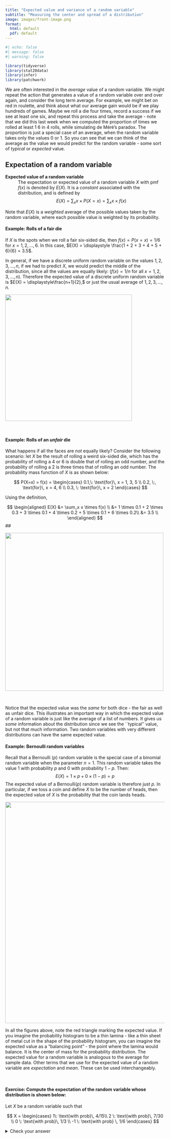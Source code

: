 ```yaml
---
title: "Expected value and variance of a random variable"
subtitle: "Measuring the center and spread of a distribution"
image: images/front-image.png
format:
  html: default
  pdf: default
---
```


```r
#| echo: false
#| message: false
#| warning: false

library(tidyverse)
library(stat20data)
library(infer)
library(patchwork)
```

[W]{.dropcap}e are often interested in the *average* value of a random variable. We might 
repeat the action that generates a value of a random variable over and over again, and consider the long term average. For example, we might bet on red in roulette, and think about what our average gain would be if we play hundreds of games. Maybe we roll a die four times, record a success if we see at least one six, and repeat this process and take the average - note that we did this last week when we computed the proportion of times we rolled at least 1 6 in 4 rolls, while simulating de Méré's paradox. The proportion is just a special case of an average, when the random variable takes only the values $0$ or $1$. So you can see that we can think of the average as the value we would predict for the random variable - some sort of *typical* or  *expected* value.

## Expectation of a random variable

:::{.def}
**Expected value of a random variable**
 ~ The expectation or expected value of a random variable $X$ with pmf $f(x)$ is denoted by $E(X)$. It is a *constant* associated with the distribution, and is defined by 
$$
E(X) = \sum_x x \times P(X = x) = \sum_x x \times f(x)
$$
:::

Note that $E(X)$ is a *weighted* average of the possible values taken by the random variable, where each possible value is weighted by its probability.


#### Example: Rolls of a fair die

If $X$ is the spots when we roll a fair six-sided die, then $f(x) = P(x = x) = 1/6$ for $x = 1, 2, \ldots, 6$. In this case, $E(X) = \displaystyle \frac{1 + 2 + 3 + 4 + 5 + 6}{6} = 3.5$.

In general, if we have a discrete uniform random variable on the values $1, 2, 3, \ldots, n$, if we had to predict $X$, we would predict the middle of the distribution, since all the values are equally likely:  ($f(x) =\displaystyle 1/n$ for all $x = 1, 2, 3, \ldots, n$). Therefore the expected value of a discrete uniform random variable is $E(X) = \displaystyle\frac{n+1}{2},$ or just the usual average of $1, 2, 3, \ldots, n$.

![](images/disc-unif-ev.png){fig-aligned="center" width="400"}

\

#### Example: Rolls of an *unfair* die 
 What happens if all the faces are *not* equally likely? Consider the following scenario: let $X$ be the result of rolling a weird six-sided die, which has the probability of rolling a 4 or 6 is double that of rolling an odd number, and the probability of rolling a 2 is three times that of rolling an odd number. The probability mass function of $X$ is as shown below:
 
$$
P(X=x) = f(x) = \begin{cases}
0.1,\: \text{for}\, x = 1, 3, 5 \\
0.2, \:, \text{for}\, x = 4, 6 \\
0.3, \: \text{for}\, x = 2
\end{cases}
$$

Using the definition,

$$
\begin{aligned}
E(X) &= \sum_x x \times f(x) \\
     &= 1 \times 0.1 + 2 \times 0.3 +  3 \times 0.1 +  4 \times 0.2 +  5 \times 0.1 + 6 \times 0.2\\
     &= 3.5 \\
\end{aligned}
$$
##




![](images/weighted-die-ev.png){fig-aligned="center" width="500"}

\

Notice that the expected value was the *same* for both dice - the fair as well as unfair dice. This illustrates an important way in which the expected value of a random variable is just like the average of a list of numbers. It gives us *some* information about the distribution since we see the ``typical'' value, but not that much information. Two random variables with very different distributions can have the same expected value.



#### Example: Bernoulli random variables

Recall that a Bernoulli ($p$) random variable is the special case of a binomial random variable when the parameter $n=1$. This random variable takes the value $1$ with probability $p$ and $0$ with probability $1-p$. Then:
$$ E(X) = 1 \times p + 0 \times (1-p) = p$$
The expected value of a Bernoulli($p$) random variable is therefore just $p$. In particular, if we toss a coin and define $X$ to be the number of heads, then the expected value of $X$ is the probability that the coin lands heads.

![](images/bernoulli-ev.png){fig-aligned="center" width="700"}

In all the figures above, note the red triangle marking the expected value. If you imagine the probability histogram to be a thin lamina - like a thin sheet of metal cut in the shape of the probability histogram, you can imagine the expected value as a "balancing point" -  the point where the lamina would balance. It is the center of mass for the probability distribution. The expected value for a random variable is analogous to the average for sample data. Other terms that we use for the expected value of a random variable are *expectation* and *mean*. These can be used interchangeably.

\

#### Exercise: Compute the expectation of the random variable whose distribution is shown below:

Let $X$ be a random variable such that 

$$
X = \begin{cases}
1\: \text{with prob}\, 4/15\\
2 \: \text{with prob}\, 7/30 \\
0 \: \text{with prob}\, 1/3 \\
-1 \: \text{with prob} \, 1/6
\end{cases}
$$


<details><summary> Check your answer </summary>

$$
\begin{aligned}
E(X) &= 1 \times \frac{4}{15} + 2 \times \frac{7}{30} +  0 \times \frac{1}{3} + (-1) \times \frac{1}{6}  \\
 &= \frac{1 \times 8 + 2 \times 7 + 0 \times 10 + (-1) \times 5}{30} \\
 &= \frac{8 + 14 + 0 - 5}{30} \\
 &= \frac{17}{30} = 0.5666667
\end{aligned}
$$
 

### Properties of expectation

1. Expected value of a constant
: The expected value of a constant is just the constant itself.
Let $c$ be any constant. The probability mass function can be considered to be $f(c) = 1$. Then 
$$E(c) = c \cdot f(c) = c $$
2. Constant multiple of a random variable
: If $c$ is a constant, and $X$ is a random variable with pmf $f(x)$, then we can consider $cX$ to be the random variable that takes the value $cx$ when $X$ takes the value $x$, so $f(cx) = f(x)$. Therefore, 
$$ E(cX) = \sum_x cx \cdot f(x) = c \sum_x x \cdot f(x) = c\cdot E(X) $$
3. Additivity of expectation
:  Let $X$ and $Y$ be two random variables, and consider their sum $X + Y$. Then,
$$ E(X + Y) = E(X) + E(Y)$$
This is true regardless of whether $X$ and $Y$ are independent or not.


4. Linearity of expectation
: Putting the previous two properties together, we get
$$ E(aX + bY) = E(aX) + E(bY) = a\cdot E(X) +b \cdot E(Y)$$
5. Expectation of a function of a random variable
: Suppose $Y = g(X)$ is a function of the random variable $X$. Then $Y$ is also a random variable taking values $y = g(x)$, and the probabilities are just the probabilities associated with $x$. Then the expected value of $Y$ is given by:
$$
E(Y) = E(g(X)) = \sum_x g(x) \times f(x) = \sum_x g(x) \times P(X=x)
$$

\

#### Example: Expectation of the square of a random variable

Let $X$ be a random variable with the following probability distribution:

| $x$ |  $P(X = x)$  |
|:------:|:---------:|
|  $-2$  |  $0.2$ |
|  $-1$  |  $0.1$ |
|  $0$   |  $0.2$ |
|  $1$   | $0.3$ |   
|  $3$  |  $0.2$ |  

Let's first add a column with the product $x\times P(X=x)$:

| $x$ |  $P(X = x)$  |  $x\times P(X=x)$ |
|:------:|:---------:|:---------:|
|  $-2$  |  $0.2$ |  $-0.4$ |
|  $-1$  |  $0.1$ | $-0.1$ |
|  $0$   |  $0.2$ | $0$ |
|  $1$   | $0.3$ |  $0.3$ | 
|  $3$  | $0.2$ |   $0.6$

Then we sum the third column to get $E(X) = -0.4 -0.1 + 0 + 0.3 + 0.6 =$ `r -0.4 -0.1 + 0 + 0.3 + 0.6`.

Let's do the same for the random variable $Y = g(X) = X^2$. Add two columns to the original table, one with the values of $y = g(x)$, and one with $g(x)f(x) = g(x)P(X=x)$:

| $x$ |  $P(X = x)$  |  $y = x^2$  |  $g(x)\times P(X=x)$ | 
|:------:|:---------:|:---------:|:---------:|
|  $-2$  |  $0.2$ | $4$  | $0.8$ |
|  $-1$  |  $0.1$ | $1$  |  $0.1$ |
|  $0$   |  $0.2$ | $0$  | $0$ |
|  $1$   | $0.3$ | $1$  | $0.3$ | 
|  $3$  | $0.2$ | $9$   |$1.8$

Summing the last column we get $E(Y) = 0.8 + 0.1 + 0 + 0.3 + 1.8 =$ `r 0.8 + 0.1 + 0 + 0.3 +1.8`.


:::{.callout-warning icon=false}
Do **not** apply the function to $f(x)$! The probability distribution remains the same, only the variable values change - instead of using $x$, we use $g(x)$.
:::


#### Example: Binomial random variables

Let $X\sim Bin(n, p)$. Recall that $X$ counts the number of successes in $n$ trials, where the probability of success on each trial is $p$. We can define $n$ Bernoulli ($p$) random variables $X_1, X_2, \ldots, X_n$ where $X_k = 1$ with probability $p$, that is, $X_k$ is 1 if the $k$th trial is a success. We see that the binomial random variable $X$ can be written as a sum of these $n$ Bernoulli random variables: 

$$
X = X_1 + X_2 + \ldots + X_n
$$

The expected value of $X_k$ is $E(X_k) = p$ for each $k$, so using the additivity of expectation, we get 

$$
\begin{aligned}
E(X) &= E( X_1 + X_2 + \ldots + X_n) \\
 &= E(X_1) + E(X_2) + \ldots + E(X_n) \\
 &= p + p +  \ldots + p\\
 &= np
\end{aligned}
$$

Therefore, if $X\sim Bin(n, p)$, then $E(X) = np$. This intuitively makes sense: if I toss a fair coin 100 times, I expect to see about $50$ heads. This is a very neat trick to compute the expected value of a binomial random variable because you can imagine that computing the expected value using the formula $\displaystyle \sum_x x \cdot f(x)$ would be very messy and difficult. Using Bernoulli random variables allowed us to easily calculate the expected value of a binomial random variable.

## Variance and standard deviation of a random variable

When we looked at averages of data, we realized that computing measures of center was insufficient to give us a picture of the distribution. We needed to know how the data distribution spread out about its center, and this idea holds true for probability distributions as well. We want a number that describes how far from $E(X)$ the values of $X$ typically fall, similar to the standard deviation for a list of numbers.

:::{.def}
**Variance of a random variable** 
 ~ Define $\mu = E(X)$, and define the function $g(X) = (X-\mu)^2$, which describes the square of the distance of each value of $X$ from its mean, or the *squared deviation* of $X$ from its mean. Then the **variance** of $X$, written as $Var(X)$ is given by:
 $$
 Var(X) = E(g(X)) = E\left[(X-\mu)^2\right]
 $$
::: 
 
The problem with $Var(X)$ is that the units are squared, so just as we did for the sample variance, we will take the square root of the variance.
 
:::{def} 
**Standard deviation of a random variable**
 ~ The square root of $Var(X)$ is called the *standard deviation* of $X$:
 
$$
  SD(X) = \sqrt{Var(X)}
$$  
:::

$SD(X)$ is a "give or take" number attached to the mean $E(X)$, so we can say that a ``typical'' value of $X$ is about $\mu$, give or take one standard deviation (the value of $SD(X)$). Note that $SD(X)$ is a non-negative number. 
 
\

#### Example: Rolls of a weighted die 

Recall the example in which we roll an unfair die, and the probability mass function $f$ was given by:
$$
P(X=x) = f(x) = \begin{cases}
0.1,\: \text{for}\, x = 1, 3, 5 \\
0.2, \:, \text{for}\, x = 4, 6 \\
0.3, \: \text{for}\, x = 2
\end{cases}
$$

We had computed $E(X)=\mu = 3.5$. What about $Var(X)$? Let's write out the table, and add a column for $g(x) = (x-3.5)^2$.

| $x$ |  $P(X = x)$  |  $g(x) = (x - 3.5)^2$  |  $g(x)\times P(X=x)$ | 
|:------:|:---------:|:---------:|:---------:|
|  $1$  |  $0.1$  | $6.25$ |$0.625$ |
|  $2$  |  $0.3$ |  $2.25$ | $0.675$ |
|  $3$   |  $0.1$ | $0.25$ | $0.025$ |
|  $4$   | $0.2$ | $0.25$ | $0.05$ |
|  $5$  | $0.1$ |$2.25$ | $0.225$ |
|  $6$  |  $0.2$ | $6.25$ | $1.250$ |

$E(g(X)) = \sum_x g(x)\cdot P(X=x) =$ `r round(0.625 + 0.675 + 0.025 + 0.05 + 0.225 + 1.250,3)`

Therefore the standard deviation of $X = SD(X)$ is the square root of the variance, so about `r round(sqrt(0.625 + 0.675 + 0.025 + 0.05 + 0.225 + 1.250),3)`.

\

#### Example: Rolls of a fair die 

We have already computed that the expected value of the random variable $X = 3.5$ where $X$ is the result of rolling a fair die. What are $Var(X)$ and $SD(X)$?

<details> <summary> Check your answer </summary>

$Var(X) = \sum_x (x-3.5)^2 \cdot P(X=x) =$ `r round(sum(c(6.25, 2.25, 0.25, 0.25, 2.25, 6.25)*rep(1/6, 6)),3)`.
$SD(X) =$ `r round(sqrt(sum(c(6.25, 2.25, 0.25, 0.25, 2.25, 6.25)*rep(1/6, 6))),3)`.

Why do you think that $Var(X)$ and $SD(X)$ are greater when $X$ is the result of rolling the fair die than when $X$ is the result of rolling the unfair die? (Hint: think about the probability distributions.)


</details>


### Computational formula for $Var(X)$

To compute variance, we usually use a nice shortcut formula:
$$Var(X) = E\left(X^2\right) - \mu^2$$

### Properties of variance and standard deviation

1. The variance of a constant is 0 
: Remember that the variance measures how spread out the values of $X$ are about the mean. A constant doesn't spread out at all, so it makes sense that the variance is $0$. 

Let's confirm this. Let $X$ be a random variable such that $X = c$ with $f(c) = 1$ for some real number $c$. (This means that $X$ takes the value $c$ with probability 1, that is, with certainty.)

$$ Var(X) = E(X^2) - \mu^2 = E(c^2) - c^2 = c^2 - c^2 = 0$$.
Note that $E(c^2) = c^2$ as $c^2$ is a constant. Thus we have that $SD(c) = 0$.


2. The variance of a constant multiple of $X$: $Var(cX) = c^2 Var(X)$
: Note that $E(cX) = c\mu$ by the properties of expectation. Thus we have (using the short cut formula):

$$
\begin{aligned} 
    Var(cX)  &= E((cX)^2) - (c\mu)^2 \\
    &= E(c^2 X^2) - c^2 \mu^2 \\
    &= c^2E(X^2) - c^2\mu^2\\
    &= c^2\left(E(X^2) - \mu^2 \right) \\
    &= c^2 Var(X)
\end{aligned}
$$

Thus, $SD(cX) = \sqrt{Var(cX)} = \sqrt{c^2 Var(X)} = \lvert c \rvert SD(X).$ 
($SD(X) \ge 0$)

3. The variance of $X$ is unchanged by adding a constant
: If we add a constant to $X$, the spread of the distribution does not change, only its center changes. Let $c$ be a real number. Then we have:

$$
Var(X+c) = Var(X)
$$


4. Additivity of variance
: If $X$ and $Y$ are **independent** random variables, that is the events $X = x$ and $Y = y$ are independent for all values of $x$ and $y$, we have that:

$$
Var(X + Y) = Var(X) + Var(Y) \text{ and } Var(X - Y) = Var(X) + Var(Y)
$$

Note that in this case, $Var(X + Y) = Var(X) + Var(Y)$ implies that $SD(X +Y) = \sqrt{Var(X) + Var(Y)}$ - square roots and therefore SD's are *not* additive.

\

#### Example: Box of tickets

Consider the box with the following $30$ tickets:

$8$ tickets marked $\fbox{1}$, $7$ tickets marked $\fbox{2}$, $10$ tickets marked $\fbox{0}$, and $5$ tickets marked $\fbox{-1}$.

Let $X$ be the value of a single draw from this box, if we shuffle the tickets and draw one ticket at random. What is the probability distribution of $X$? What is $E(X)$, rounded to 3 decimal places?

Notice that the average of the tickets in the box is `r round(mean(c(rep(1,8), rep(2,7), rep(0,10), rep(-1, 5))),3)` which is the same as $E(X)$! 

What about the variance of $X$? 

$$
\begin{aligned}
Var(x) &= E\left[ ( X - \mu)^2 \right] \\
  &=  \left( \frac{8}{30}\times (1-0.567)^2  + \frac{7}{30} \times (2-0.567)^2 + \frac{10}{30} \times (0-0.567)^2 + \frac{5}{30} \times (-1 - 0.567)^2 \right) \\
  &\approx 1.045\\
\end{aligned}  
$$
The sample variance of the tickets in the box is a bit more than 1.045. This is because we use $n-1$ in the denominator of sample variance and sample sd, rather than $n$. 

The standard deviation $SD(X) = \sqrt{Var(X)} =$ `r round(sqrt(1.045556), 3)`.



#### Example: Bernoulli random variables

Let $X$ be a Bernoulli ($p$) random variable. We know that $E(X) = \mu = p$. If we compute $E(X^2)$, we get that $E(X^2) = p$. (Make sure you know how to compute $E(X^2)$.) Therefore we have that:
$$
Var(X) = E(X^2) - \mu^2 = p - p^2 = p(1-p).
$$


#### Example: Binomial random variables

We use the same method as we did to compute the expectation of $X\sim Bin(n,p)$. We will write $X$ as a sum of independent Bernoulli random variables:
$$ X = X_1 + X_2 + \ldots + X_n$$
where each $X_k \sim$ Bernoulli($p$). Since the $X_k$ are results of independent trials (by the definition of the binomial distribution), we have:
$$Var(X) = Var(X_1) + Var(X_2) + \ldots + Var(X_n) = np(1-p).$$
Therefore, $SD(X) = \sqrt{np(1-p)}$


## Independent and identically distributed random variables

:::{.def}
**IID random variables**
 ~ If we have $n$ independent random variables $X_1, X_2, \ldots, X_n$ such that they all have the same pmf $f(x)$ and the same cdf $F(x)$, we call the random variables $X_1, X_2, \ldots, X_n$ independent and identically distributed random variables. We usually use the abbreviation i.i.d or iid for ``independent and identically distributed''.
::: 
 
This is a very important concept that we have already used to compute the expected value and variance of a binomial random variable by writing it as a sum of iid Bernoulli random variables.

A common example is when we toss a coin $n$ times and count the number of heads - each coin toss can be considered a Bernoulli random variable, and the total number of heads is a sum of $n$ iid Bernoulli random variables. 


#### Example: iid random variables 

Consider the box shown below:

![](images/box-1.png){fig-aligned="center" width="400"}

Say I draw $25$ tickets with replacement from this box, and let $X_k$ be the value of the $k$th ticket. Then each of the $X_k$ has the same distribution, and they are independent since we draw the tickets with replacement. Therefore $X_1, X_2, \ldots, X_{25}$ are iid random variables, and they *each* have a distribution defined by the following pmf:
$$
f(x) = \begin{cases}
      0.2, \; x = 0, 3, 4 \\
      0.1, \; x = 2 \\
      0.3, \; x = 1
      \end{cases}
$$      

\

## Sums and averages of random variables

### Sums

Suppose we make $n$ draws at random with replacement from the box above, and sum the drawn tickets. The sum $S_n = X_1, X_2, \ldots, X_{n}$ is also a random variable.
Let's simulate this by letting $n=25$ and we will sample $25$ tickets with replacement, sum them, and then repeat this process. Note that the smallest sum we can get is $S_n = 0$ and the largest is $100$. (Why?)

:::{.content-visible when-format="html"}
```r
set.seed(12345)
box = c(0,0,1,1,1,2,3,3,4,4)
s1 <- sum(sample(box, size = 25, replace = TRUE))
paste("The sum of 25 draws is", sep = " ", s1)
```
:::

:::{.content-visible when-format="pdf"}
```r
#| echo: false
#| message: false
#| warning: false

set.seed(12345)
box <-  c(0,0,1,1,1,2,3,3,4,4)
s1 <- sum(sample(box, size = 25, replace = TRUE))
paste("The sum of 25 draws is", sep = " ", s1)
```
:::

Now we will repeat this process 10 times:

:::{.content-visible when-format="html"}
```r
set.seed(12345)
replicate(10, sum(sample(box, size = 25, replace = TRUE)))

```
:::

:::{.content-visible when-format="pdf"}
```r
#| echo: false
#| message: false
#| warning: false


set.seed(12345)
replicate(10, sum(sample(box, size = 25, replace = TRUE)))

```
:::
It is clear that the sum  $S_n$ is random (because the $X_k$ are random), and we can see that the sum of the draws changes with each iteration of the process.

Since we know the distribution of the $X_k$, we can compute $E(X_k)$ and $Var(X_k)$. Note that since the $X_1, X_2, \ldots, X_{n}$ are iid, all the $X_k$ have the same mean and variance. What about their sum $S_n$?
What are $E(S_n)$ and $Var(S_n)$, when $n = 25$?

$E(X_k) = 0.2\times 0 + 0.3 \times 1 + 0.1 \times 2 + 0.2 \times 3 + 0.2 \times 4 = 1.9$ (Note that you could also have just computed the average of the tickets in the box.)

$Var(X_k) = \sum_x (x-1.9)^2 \times P(X=x) = 2.09$

$E(S_{25}) = E(X_1 + X_2 + \ldots +X_{25}) = 25 \times E(X_1) = 25 \times 1.9$.

(We just use $X_1$ since all the $X_k$ have the same distribution.)

Since the $X_k$ are independent, we can write that 

$$
\begin{aligned} 
Var(S_{25}) &= Var(X_1 + X_2 + \ldots +X_{25})\\
&= Var(X_1) + Var(X_2) + \ldots +Var(X_{25})\\
&= 25 \times 2.09
\end{aligned}
$$

We can see that the expectation and variance of the sum *scale* with $n$, so that if $S_n$ is the sum of $n$ iid random variables $X_1, X_2, \ldots, X_n$, then:

$$
\begin{aligned}
E(S_n) &= n \times E(X_1) \\
Var(S_n) &= n \times Var(X_1)\\
\end{aligned}
$$
This does not hold for $SD(S_n)$, though. For the SD, we have the following ``law'' for the standard deviation of the sum.

Square root law for sums of iid random variables
: The standard deviation of the sum of $n$ iid random variables is given by:
$$
SD(S_n) = \sqrt{n} \times SD(X_1)
$$

Since all the $X_k$ have the same distribution, we can use $X_1$ to compute the mean and SD of the sum. This law says that if the sample size increases as $n$, the expected value scales as the *number* of random variables, but the standard deviation of the sum increases more slowly, scaling as $\sqrt{n}$. In other words, if you increase the number of random variables you are summing, the spread of your sum about its expected value increases, but not as fast as the expectation of the sum.


### Averages

We denote the average of the random variables $X_1, X_2, \ldots, X_n$ by $\displaystyle \bar{X} =\frac{S_n}{n}$.

$\displaystyle \bar{X}$ is called the *sample mean* (where the ``sample'' consists of $X_1, X_2, \ldots, X_n$).

$$ E(\bar{X}) = E(\frac{S_n}{n}) = \frac{1}{n} E(S_n) = E(X_1) $$

This means that the expected value of an average does *not* scale as $n$, but $E(\bar{X})$ is the *same* as the expected value of a single random variable. Let's check the variance now:

$$ 
Var(\bar{X}) = Var(\frac{S_n}{n}) = \frac{1}{n^2} Var(S_n) =  \frac{n}{n^2} Var(X_1)
$$

Therefore $Var(\bar{X}) =  \displaystyle \frac{1}{n} Var(X_1)$

Note that, just like the sample sum $S_n$, the sample mean $\displaystyle \bar{X}$ is a random variable, and its variance scales as $\displaystyle \frac{1}{n}$, which implies that $SD(\bar{X})$ will scale as $\displaystyle \frac{1}{\sqrt{n}}$.

Square root law for averages of iid random variables
: The standard deviation of the average of $n$ iid random variables is given by:
$$
SD(\bar{X}) = \frac{1}{\sqrt{n}}SD(X_1)
$$


:::{.def}
**Standard error**
 ~ Since $S_n$ and $\bar{X}$ are numbers computed from the sample $X_1, X_2, \ldots, X_n$, they are called *statistics*. We use the term *standard error* to denote the standard deviation of a *statistic*: $SE(S_n)$ and $SE(\bar{X})$ to distinguish it from the standard deviations of random variables that do not arise as statistics that are computed from $X_1, X_2, \ldots, X_n$.
::: 

#### Example: Probability distributions for sums and averages

Let's go back to the box of colored tickets, draw from this box $n$ times, and then compute the sum and average of the draws. We will simulate the distribution of the sum and the average of 25 draws to see what the distribution of the statistics looks like. Note that when $n=25$, $E(S_n) = 25\times 1.9 = 47.5$ and $SE(S_n) = \sqrt{n} \times SD(X_1) = 5 \times 1.45 = 7.25$

:::{.content-visible when-format="html"}
```r
#| message: false
#| fig-width: 10
#| fig-height: 8

set.seed(12345)
box = c(0,0,1,1,1,2,3,3,4,4)
s1 <- sum(sample(box, size = 25, replace = TRUE))

sum_draws_25 = replicate(1000, sum(sample(box, size = 25, replace = TRUE)))

p1 <- data.frame(sum_draws_25) %>%
  ggplot(aes(x = sum_draws_25, y=..density..)) + 
  geom_histogram(fill = "darkolivegreen2", color = "white") + 
  xlab("sample sum") +
  ylab("density") +
  ggtitle("Empirical distribution of the sample sum, n = 25") + 
  geom_vline(xintercept = 47.5, color = "black", lwd = 1.1)


sum_draws_100 = replicate(1000, sum(sample(box, size = 100, replace = TRUE)))

p2 <- data.frame(sum_draws_100) %>%
  ggplot(aes(x = sum_draws_100, y=..density..)) + 
  geom_histogram(fill = "darkolivegreen3", color = "white") + 
  xlab("sample sum") +
  ylab("density") +
  ggtitle("Empirical distribution of the sample sum, n = 100") + 
  geom_vline(xintercept = 190, color = "black", lwd = 1.1)

mean_draws_25 = replicate(1000, mean(sample(box, size = 25, replace = TRUE)))

p3 <- data.frame(mean_draws_25) %>%
  ggplot(aes(x = mean_draws_25, y=..density..)) + 
  geom_histogram(fill = "cadetblue2", color = "white") + 
  xlab("sample mean") +
  ylab("density") +
  ggtitle("Empirical distribution of the sample mean, n = 25")  + 
  geom_vline(xintercept = 1.9, color = "black", lwd = 1.1)


mean_draws_100 = replicate(1000, mean(sample(box, size = 100, replace = TRUE)))

p4 <- data.frame(mean_draws_100) %>%
  ggplot(aes(x = mean_draws_100, y=..density..)) + 
  geom_histogram(fill = "deepskyblue", color = "white") + 
  xlab("sample mean") +
  ylab("density") +
  ggtitle("Empirical distribution of the sample mean, n = 100") +
  geom_vline(xintercept = 1.9, color = "black", lwd = 1.1)


(p1+p2)/(p3+p4)

```
:::

:::{.content-visible when-format="pdf"}
```r
#| echo: false
#| message: false
#| fig-width: 10
#| fig-height: 8

set.seed(12345)
box = c(0,0,1,1,1,2,3,3,4,4)
s1 <- sum(sample(box, size = 25, replace = TRUE))

sum_draws_25 = replicate(1000, sum(sample(box, size = 25, replace = TRUE)))

p1 <- data.frame(sum_draws_25) %>%
  ggplot(aes(x = sum_draws_25, y=..density..)) + 
  geom_histogram(fill = "darkolivegreen2", color = "white") + 
  xlab("sample sum") +
  ylab("density") +
  ggtitle("Empirical distribution of the sample sum, n = 25") + 
  geom_vline(xintercept = 47.5, color = "black", lwd = 1.1)


sum_draws_100 = replicate(1000, sum(sample(box, size = 100, replace = TRUE)))

p2 <- data.frame(sum_draws_100) %>%
  ggplot(aes(x = sum_draws_100, y=..density..)) + 
  geom_histogram(fill = "darkolivegreen3", color = "white") + 
  xlab("sample sum") +
  ylab("density") +
  ggtitle("Empirical distribution of the sample sum, n = 100") + 
  geom_vline(xintercept = 190, color = "black", lwd = 1.1)

mean_draws_25 = replicate(1000, mean(sample(box, size = 25, replace = TRUE)))

p3 <- data.frame(mean_draws_25) %>%
  ggplot(aes(x = mean_draws_25, y=..density..)) + 
  geom_histogram(fill = "cadetblue2", color = "white") + 
  xlab("sample mean") +
  ylab("density") +
  ggtitle("Empirical distribution of the sample mean, n = 25")  + 
  geom_vline(xintercept = 1.9, color = "black", lwd = 1.1)


mean_draws_100 = replicate(1000, mean(sample(box, size = 100, replace = TRUE)))

p4 <- data.frame(mean_draws_100) %>%
  ggplot(aes(x = mean_draws_100, y=..density..)) + 
  geom_histogram(fill = "deepskyblue", color = "white") + 
  xlab("sample mean") +
  ylab("density") +
  ggtitle("Empirical distribution of the sample mean, n = 100") +
  geom_vline(xintercept = 1.9, color = "black", lwd = 1.1)


(p1+p2)/(p3+p4)

```
:::

What do we notice in these figures? The black line is the expected value. We see that the center of the distribution for the sample sum grows as the sample size increases (look at the x-axis), but this does not happen for the distribution of the sample mean. You can also see that the spread of the data for the sample sum is much greater when n = 100, but this does not happen for the distribution of the sample mean. We will explore the sample sum and sample mean next week. Now, the $y$ axis has neither counts nor proportion, but it has "density". This makes the histogram have a total area of one, similar to a probability histogram. Now we can think of this density histogram as an *approximation* of the probability histogram.

## Continuous distributions

So far, we have talked about discrete distributions, and the probability mass functions for such distributions. Consider a random variable that takes *any* value in a given interval. Recall that  we call such random variables *continuous*. In this situation, we cannot think about discrete bits of probability mass which are non-zero for certain numbers, but rather we imagine that our total probability mass of $1$ is *smeared* over the interval, giving us a smooth density curve, rather than a histogram. To define the probabilities associated with a continuous random variable, we define a probability *density* function (pdf) rather than a probability mass function. 

### Probability density function of a distribution

:::{.def}
**Probability density function**
 ~ This is a function $f(x)$ that satisfies two conditions:

- (1) it is non-negative ($f(x) \ge 0$) and 
- (2) the total area under the curve $y = f(x)$ is 1. That is, 
$$ \int_{-\infty}^\infty f(x) dx = 1 $$
:::

If $X$ is a continuous random variable, we don't talk about $P(X = x$), that is, the probability that $X$ takes a particular value. Rather, we ask what is the probability that $X$ lies in an interval around $x$. Since there are infinitely many outcomes in any interval on the real line, no single outcome can have positive probability, so $P(X=x) =0$ for any particular $x$ in the interval where $X$ is defined. To find the probability that $X$ lies in an interval $(a,b)$, we integrate $f(x)$ over the interval $(a,b)$. That is, we find the area under the curve $f(x)$ over the interval $(a, b)$.

:::{.def}
**The probability that a continuous random variable lies in an interval**
 ~ The probability that $X$ is in the interval $(a,b)$ is given by
$$
P(a < X < b) = P(X \text{ is in the interval }(a,b)) =  \int_{a}^b f(x) dx
$$
:::




#### Example: Uniform(0,1) distribution

Let $X$ be a random variable that takes values in the interval $(0,1)$ with probability density function $f(x) = 1$ for $x$ in $(0,1)$ and $f(x) = 0$ outside of this interval. 

Because $f(x)$ is flat, all intervals of the same length will have the *same area*, so the distribution defined by $f$ is called the *Uniform*$(0,1)$ distribution. If a random variable $X$ has this distribution, we denote this by $X \sim U(0,1)$. The probability that $X$ is in any interval $(a, b)$ which is a subinterval of $(0,1)$ is given by the area of the rectangle formed by the interval and $y=f(x)$, and so is just the width of the interval.

![](images/unif-1.png){fig-aligned="center" width="600"}

### Cumulative distribution function $F(x)$

:::{.def}
**Cumulative distribution function (cdf)**
 ~ The cdf is defined the same way as for discrete random variables:
$$
F(x) = P(X \le x) = \int_{-\infty}^x f(t) dt
$$
:::

The difference is in how we compute $P(X \le x)$. There are no discrete bits of probability mass for $F(x)$ to collect. Instead we have that $F(x)$ is the area under the curve $y = f(x)$ all the way up to the point $x$. 


#### Example: cdf for the Uniform (0,1) distribution

Let $X \sim U(0,1)$. What is $F(0.3)$?

<details> <summary> Check your answer </summary>

$$ 
F(0.3) = P(X \le 0.3) = \int_{-\infty}^0.3 f(t) dt =  \int_0^0.3 1 dt = 0.3
$$
In general, for the $U(0,1)$ distribution, $F(x) = x$.

</details>

## Summary

We defined the expected value or the mean of a discrete random variable and listed the properties of expectation including linearity and additivity. 

We defined the variance and standard deviation of a random  variable. Both expectation and variance (and therefore standard deviation) are constants associated to the distribution of the random variable. The variance is more convenient than the sd for computation because it doesn't have square roots. However, the units are squared, so you have to be careful while interpreting the variance. We discussed the properties of variance and standard deviation. 

We defined the expectation and variance of sums and averages of an iid sample of random variables, and introduced the term *standard error*. We recognized how the mean and variance scale with $n$ and defined the square root law for the standard error of the sum or mean of an iid sample. 

We considered the probability distributions of sums and averages. 

Finally, we introduced continuous distributions. In subsequent notes, we will introduce the most celebrated continuous distribution, the normal distribution. 
